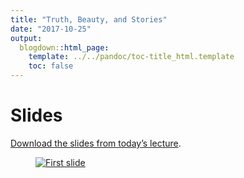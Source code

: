 ```yaml
---
title: "Truth, Beauty, and Stories"
date: "2017-10-25"
output:
  blogdown::html_page:
    template: ../../pandoc/toc-title_html.template
    toc: false
---
```


# Slides

[Download the slides from today's lecture](/slides/BUSM-491R_2017-10-25.pdf).

<figure>
[![First slide](/images/slides/slides_2017-10-25.png)](/slides/BUSM-491R_2017-10-25.pdf)
</figure>
